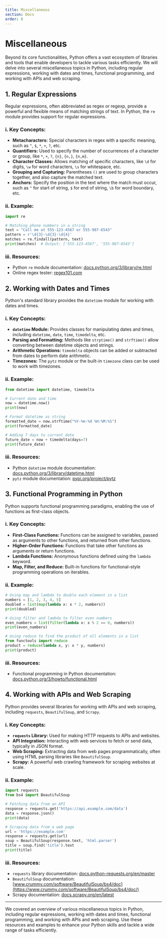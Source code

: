 ```yaml
---
title: Miscellaneous
section: Docs
order: 8
---
```


# Miscellaneous

Beyond its core functionalities, Python offers a vast ecosystem of libraries and tools that enable developers to tackle various tasks efficiently. We will delve into several miscellaneous topics in Python, including regular expressions, working with dates and times, functional programming, and working with APIs and web scraping.

## 1. Regular Expressions

Regular expressions, often abbreviated as regex or regexp, provide a powerful and flexible means of matching strings of text. In Python, the `re` module provides support for regular expressions.

### i. Key Concepts:

- **Metacharacters:** Special characters in regex with a specific meaning, such as `^`, `$`, `*`, `+`, `?`, etc.
- **Quantifiers:** Used to specify the number of occurrences of a character or group, like `*`, `+`, `?`, `{n}`, `{n,}`, `{n,m}`.
- **Character Classes:** Allows matching of specific characters, like `\d` for digits, `\w` for word characters, `\s` for whitespace, etc.
- **Grouping and Capturing:** Parentheses `()` are used to group characters together, and also capture the matched text.
- **Anchors:** Specify the position in the text where the match must occur, such as `^` for start of string, `$` for end of string, `\b` for word boundary, etc.

### ii. Example:

```python
import re

# Matching phone numbers in a string
text = "Call me at 555-123-4567 or 555-987-6543"
pattern = r'\d{3}-\d{3}-\d{4}'
matches = re.findall(pattern, text)
print(matches)  # Output: ['555-123-4567', '555-987-6543']
```

### iii. Resources:

- Python `re` module documentation: [docs.python.org/3/library/re.html](https://docs.python.org/3/library/re.html)
- Online regex tester: [regex101.com](https://regex101.com/)

## 2. Working with Dates and Times

Python's standard library provides the `datetime` module for working with dates and times.

### i. Key Concepts:

- **`datetime` Module:** Provides classes for manipulating dates and times, including `datetime`, `date`, `time`, `timedelta`, etc.
- **Parsing and Formatting:** Methods like `strptime()` and `strftime()` allow converting between datetime objects and strings.
- **Arithmetic Operations:** `timedelta` objects can be added or subtracted from dates to perform date arithmetic.
- **Timezones:** The `pytz` module or the built-in `timezone` class can be used to work with timezones.

### ii. Example:

```python
from datetime import datetime, timedelta

# Current date and time
now = datetime.now()
print(now)

# Format datetime as string
formatted_date = now.strftime("%Y-%m-%d %H:%M:%S")
print(formatted_date)

# Adding 7 days to current date
future_date = now + timedelta(days=7)
print(future_date)
```

### iii. Resources:

- Python `datetime` module documentation: [docs.python.org/3/library/datetime.html](https://docs.python.org/3/library/datetime.html)
- `pytz` module documentation: [pypi.org/project/pytz](https://pypi.org/project/pytz/)

## 3. Functional Programming in Python

Python supports functional programming paradigms, enabling the use of functions as first-class objects.

### i. Key Concepts:

- **First-Class Functions:** Functions can be assigned to variables, passed as arguments to other functions, and returned from other functions.
- **Higher-Order Functions:** Functions that take other functions as arguments or return functions.
- **Lambda Functions:** Anonymous functions defined using the `lambda` keyword.
- **Map, Filter, and Reduce:** Built-in functions for functional-style programming operations on iterables.

### ii. Example:

```python
# Using map and lambda to double each element in a list
numbers = [1, 2, 3, 4, 5]
doubled = list(map(lambda x: x * 2, numbers))
print(doubled)

# Using filter and lambda to filter even numbers
even_numbers = list(filter(lambda x: x % 2 == 0, numbers))
print(even_numbers)

# Using reduce to find the product of all elements in a list
from functools import reduce
product = reduce(lambda x, y: x * y, numbers)
print(product)
```

### iii. Resources:

- Functional programming in Python documentation: [docs.python.org/3/howto/functional.html](https://docs.python.org/3/howto/functional.html)

## 4. Working with APIs and Web Scraping

Python provides several libraries for working with APIs and web scraping, including `requests`, `BeautifulSoup`, and `Scrapy`.

### i. Key Concepts:

- **`requests` Library:** Used for making HTTP requests to APIs and websites.
- **API Integration:** Interacting with web services to fetch or send data, typically in JSON format.
- **Web Scraping:** Extracting data from web pages programmatically, often using HTML parsing libraries like `BeautifulSoup`.
- **Scrapy:** A powerful web crawling framework for scraping websites at scale.

### ii. Example:

```python
import requests
from bs4 import BeautifulSoup

# Fetching data from an API
response = requests.get('https://api.example.com/data')
data = response.json()
print(data)

# Scraping data from a web page
url = 'https://example.com'
response = requests.get(url)
soup = BeautifulSoup(response.text, 'html.parser')
title = soup.find('title').text
print(title)
```

### iii. Resources:

- `requests` library documentation: [docs.python-requests.org/en/master](https://docs.python-requests.org/en/master/)
- `BeautifulSoup` documentation: [www.crummy.com/software/BeautifulSoup/bs4/doc](https://www.crummy.com/software/BeautifulSoup/bs4/doc/)
- Scrapy documentation: [docs.scrapy.org/en/latest](https://docs.scrapy.org/en/latest/)

---

We covered an overview of various miscellaneous topics in Python, including regular expressions, working with dates and times, functional programming, and working with APIs and web scraping. Use these resources and examples to enhance your Python skills and tackle a wide range of tasks efficiently.
